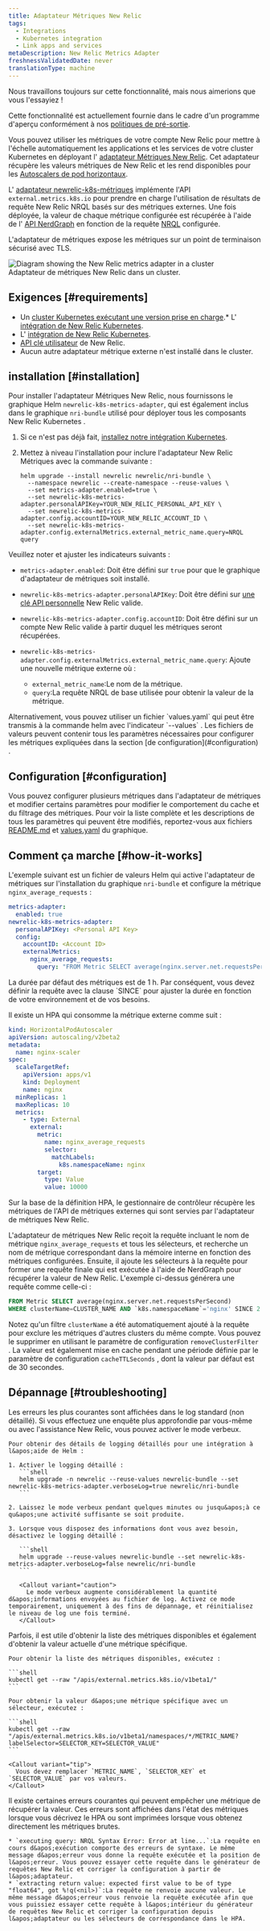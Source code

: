 ```yaml
---
title: Adaptateur Métriques New Relic
tags:
  - Integrations
  - Kubernetes integration
  - Link apps and services
metaDescription: New Relic Metrics Adapter
freshnessValidatedDate: never
translationType: machine
---
```


<Callout title="Aperçu">
  Nous travaillons toujours sur cette fonctionnalité, mais nous aimerions que vous l&apos;essayiez !

  Cette fonctionnalité est actuellement fournie dans le cadre d&apos;un programme d&apos;aperçu conformément à nos [politiques de pré-sortie](/docs/licenses/license-information/referenced-policies/new-relic-pre-release-policy).
</Callout>

Vous pouvez utiliser les métriques de votre compte New Relic pour mettre à l&apos;échelle automatiquement les applications et les services de votre cluster Kubernetes en déployant l&apos; [adaptateur Métriques New Relic](https://github.com/newrelic/newrelic-k8s-metrics-adapter). Cet adaptateur récupère les valeurs métriques de New Relic et les rend disponibles pour les [Autoscalers de pod horizontaux](https://kubernetes.io/docs/tasks/run-application/horizontal-pod-autoscale/).

L&apos; [adaptateur newrelic-k8s-métriques](https://github.com/newrelic/newrelic-k8s-metrics-adapter) implémente l&apos;API `external.metrics.k8s.io` pour prendre en charge l&apos;utilisation de résultats de requête New Relic NRQL basés sur des métriques externes. Une fois déployée, la valeur de chaque métrique configurée est récupérée à l&apos;aide de l&apos; [API NerdGraph](/docs/apis/nerdgraph/get-started/introduction-new-relic-nerdgraph/) en fonction de la requête [NRQL](/docs/query-your-data/nrql-new-relic-query-language/) configurée.

L&apos;adaptateur de métriques expose les métriques sur un point de terminaison sécurisé avec TLS.

<img title="Diagram showing the newrelic metrics adapter in a cluster" alt="Diagram showing the New Relic metrics adapter in a cluster" src="/images/kubernetes_diagram_adapter-diagram.svg" />

<figcaption>
  Adaptateur de métriques New Relic dans un cluster.
</figcaption>

## Exigences [#requirements]

* Un [cluster Kubernetes exécutant une version prise en charge](/docs/kubernetes-pixie/kubernetes-integration/get-started/kubernetes-integration-compatibility-requirements).\* L&apos; [intégration de New Relic Kubernetes](/docs/integrations/kubernetes-integration/installation/kubernetes-integration-install-configure).
* L&apos; [intégration de New Relic Kubernetes](/docs/integrations/kubernetes-integration/installation/kubernetes-integration-install-configure).
* [API clé utilisateur](/docs/apis/intro-apis/new-relic-api-keys/#user-api-key) de New Relic.
* Aucun autre adaptateur métrique externe n&apos;est installé dans le cluster.

## installation [#installation]

Pour installer l&apos;adaptateur Métriques New Relic, nous fournissons le graphique Helm `newrelic-k8s-metrics-adapter`, qui est également inclus dans le graphique `nri-bundle` utilisé pour déployer tous les composants New Relic Kubernetes .

1. Si ce n&apos;est pas déjà fait, [installez notre intégration Kubernetes](/install/kubernetes).

2. Mettez à niveau l&apos;installation pour inclure l&apos;adaptateur New Relic Métriques avec la commande suivante :

   ```shell
   helm upgrade --install newrelic newrelic/nri-bundle \
     --namespace newrelic --create-namespace --reuse-values \
     --set metrics-adapter.enabled=true \
     --set newrelic-k8s-metrics-adapter.personalAPIKey=YOUR_NEW_RELIC_PERSONAL_API_KEY \
     --set newrelic-k8s-metrics-adapter.config.accountID=YOUR_NEW_RELIC_ACCOUNT_ID \
     --set newrelic-k8s-metrics-adapter.config.externalMetrics.external_metric_name.query=NRQL query
   ```

Veuillez noter et ajuster les indicateurs suivants :

* `metrics-adapter.enabled`: Doit être défini sur `true` pour que le graphique d&apos;adaptateur de métriques soit installé.

* `newrelic-k8s-metrics-adapter.personalAPIKey`: Doit être défini sur [une clé API personnelle](/docs/apis/intro-apis/new-relic-api-keys/#user-api-key) New Relic valide.

* `newrelic-k8s-metrics-adapter.config.accountID`: Doit être défini sur un compte New Relic valide à partir duquel les métriques seront récupérées.

* `newrelic-k8s-metrics-adapter.config.externalMetrics.external_metric_name.query`: Ajoute une nouvelle métrique externe où :

  * `external_metric_name`:Le nom de la métrique.
  * `query`:La requête NRQL de base utilisée pour obtenir la valeur de la métrique.

<Callout variant="tip">
  Alternativement, vous pouvez utiliser un fichier `values.yaml` qui peut être transmis à la commande helm avec l&apos;indicateur `--values` . Les fichiers de valeurs peuvent contenir tous les paramètres nécessaires pour configurer les métriques expliquées dans la section [de configuration](#configuration) .
</Callout>

## Configuration [#configuration]

Vous pouvez configurer plusieurs métriques dans l&apos;adaptateur de métriques et modifier certains paramètres pour modifier le comportement du cache et du filtrage des métriques. Pour voir la liste complète et les descriptions de tous les paramètres qui peuvent être modifiés, reportez-vous aux fichiers [README.md](https://github.com/newrelic/newrelic-k8s-metrics-adapter/blob/main/charts/newrelic-k8s-metrics-adapter/README.md) et [values.yaml](https://github.com/newrelic/newrelic-k8s-metrics-adapter/blob/main/charts/newrelic-k8s-metrics-adapter/values.yaml) du graphique.

## Comment ça marche [#how-it-works]

L&apos;exemple suivant est un fichier de valeurs Helm qui active l&apos;adaptateur de métriques sur l&apos;installation du graphique `nri-bundle` et configure la métrique `nginx_average_requests` :

```yaml
metrics-adapter:
  enabled: true
newrelic-k8s-metrics-adapter:
  personalAPIKey: <Personal API Key>
  config:
    accountID: <Account ID>
    externalMetrics:
      nginx_average_requests:
        query: "FROM Metric SELECT average(nginx.server.net.requestsPerSecond) SINCE 2 MINUTES AGO"
```

<Callout variant="caution">
  La durée par défaut des métriques est de 1 h. Par conséquent, vous devez définir la requête avec la clause `SINCE` pour ajuster la durée en fonction de votre environnement et de vos besoins.
</Callout>

Il existe un HPA qui consomme la métrique externe comme suit :

```yaml
kind: HorizontalPodAutoscaler
apiVersion: autoscaling/v2beta2
metadata:
  name: nginx-scaler
spec:
  scaleTargetRef:
    apiVersion: apps/v1
    kind: Deployment
    name: nginx
  minReplicas: 1
  maxReplicas: 10
  metrics:
    - type: External
      external:
        metric:
          name: nginx_average_requests
          selector:
            matchLabels:
              k8s.namespaceName: nginx
        target:
          type: Value
          value: 10000
```

Sur la base de la définition HPA, le gestionnaire de contrôleur récupère les métriques de l&apos;API de métriques externes qui sont servies par l&apos;adaptateur de métriques New Relic.

L&apos;adaptateur de métriques New Relic reçoit la requête incluant le nom de métrique `nginx_average_requests` et tous les sélecteurs, et recherche un nom de métrique correspondant dans la mémoire interne en fonction des métriques configurées. Ensuite, il ajoute les sélecteurs à la requête pour former une requête finale qui est exécutée à l&apos;aide de NerdGraph pour récupérer la valeur de New Relic. L&apos;exemple ci-dessus générera une requête comme celle-ci :

```sql
FROM Metric SELECT average(nginx.server.net.requestsPerSecond) 
WHERE clusterName=CLUSTER_NAME AND `k8s.namespaceName`='nginx' SINCE 2 MINUTES AGO
```

Notez qu&apos;un filtre `clusterName` a été automatiquement ajouté à la requête pour exclure les métriques d&apos;autres clusters du même compte. Vous pouvez le supprimer en utilisant le paramètre de configuration `removeClusterFilter` . La valeur est également mise en cache pendant une période définie par le paramètre de configuration `cacheTTLSeconds` , dont la valeur par défaut est de 30 secondes.

## Dépannage [#troubleshooting]

<CollapserGroup>
  <Collapser className="freq-link" id="verbose-helm" title="Obtenir un log détaillé">
    Les erreurs les plus courantes sont affichées dans le log standard (non détaillé). Si vous effectuez une enquête plus approfondie par vous-même ou avec l&apos;assistance New Relic, vous pouvez activer le mode verbeux.

    Pour obtenir des détails de logging détaillés pour une intégration à l&apos;aide de Helm :

    1. Activer le logging détaillé :
       ```shell
       helm upgrade -n newrelic --reuse-values newrelic-bundle --set newrelic-k8s-metrics-adapter.verboseLog=true newrelic/nri-bundle
       ```

    2. Laissez le mode verbeux pendant quelques minutes ou jusqu&apos;à ce qu&apos;une activité suffisante se soit produite.

    3. Lorsque vous disposez des informations dont vous avez besoin, désactivez le logging détaillé :

       ```shell
       helm upgrade --reuse-values newrelic-bundle --set newrelic-k8s-metrics-adapter.verboseLog=false newrelic/nri-bundle
       ```

       <Callout variant="caution">
         Le mode verbeux augmente considérablement la quantité d&apos;informations envoyées au fichier de log. Activez ce mode temporairement, uniquement à des fins de dépannage, et réinitialisez le niveau de log une fois terminé.
       </Callout>
  </Collapser>

  <Collapser className="freq-link" id="verbose-helm" title="Obtenir des métriques brutes">
    Parfois, il est utile d&apos;obtenir la liste des métriques disponibles et également d&apos;obtenir la valeur actuelle d&apos;une métrique spécifique.

    Pour obtenir la liste des métriques disponibles, exécutez :

    ```shell
    kubectl get --raw "/apis/external.metrics.k8s.io/v1beta1/"
    ```

    Pour obtenir la valeur d&apos;une métrique spécifique avec un sélecteur, exécutez :

    ```shell
    kubectl get --raw "/apis/external.metrics.k8s.io/v1beta1/namespaces/*/METRIC_NAME?labelSelector=SELECTOR_KEY=SELECTOR_VALUE"
    ```

    <Callout variant="tip">
      Vous devez remplacer `METRIC_NAME`, `SELECTOR_KEY` et `SELECTOR_VALUE` par vos valeurs.
    </Callout>
  </Collapser>

  <Collapser className="freq-link" id="verbose-helm" title="Les mesures ne fonctionnent pas">
    Il existe certaines erreurs courantes qui peuvent empêcher une métrique de récupérer la valeur. Ces erreurs sont affichées dans l&apos;état des métriques lorsque vous décrivez le HPA ou sont imprimées lorsque vous obtenez directement les métriques brutes.

    * `executing query: NRQL Syntax Error: Error at line...`:La requête en cours d&apos;exécution comporte des erreurs de syntaxe. Le même message d&apos;erreur vous donne la requête exécutée et la position de l&apos;erreur. Vous pouvez essayer cette requête dans le générateur de requêtes New Relic et corriger la configuration à partir de l&apos;adaptateur.
    * `extracting return value: expected first value to be of type "float64", got %!q(<nil>)`:La requête ne renvoie aucune valeur. Le même message d&apos;erreur vous renvoie la requête exécutée afin que vous puissiez essayer cette requête à l&apos;intérieur du générateur de requêtes New Relic et corriger la configuration depuis l&apos;adaptateur ou les sélecteurs de correspondance dans le HPA.
  </Collapser>
</CollapserGroup>
